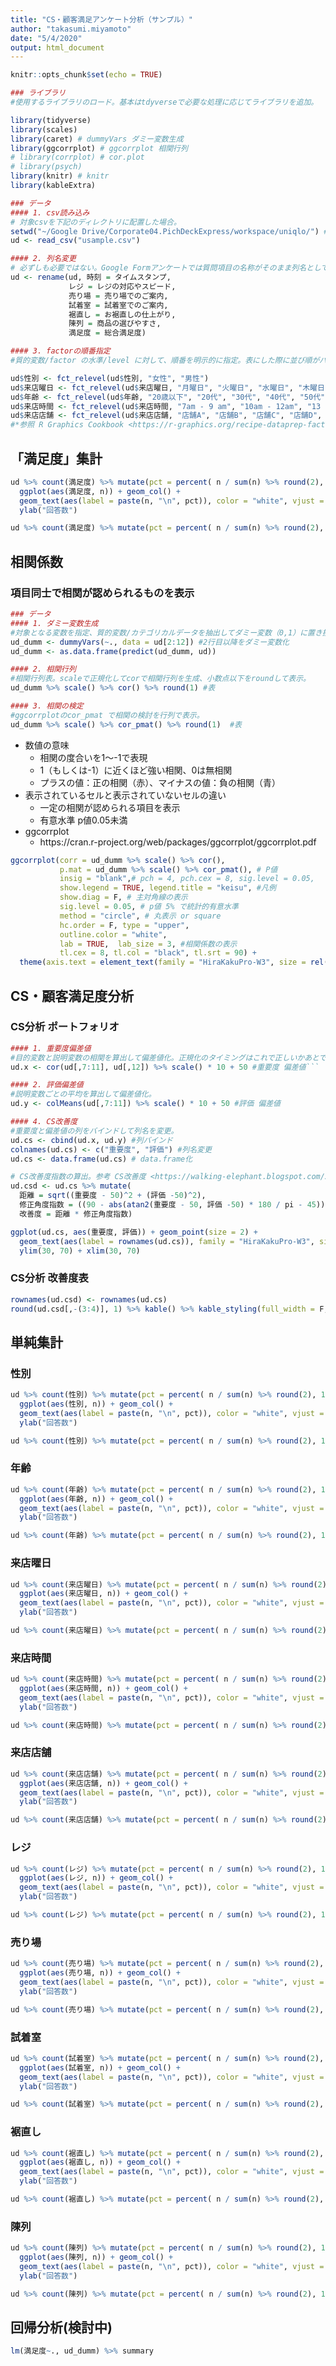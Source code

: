 ```yaml
---
title: "CS・顧客満足アンケート分析（サンプル）"
author: "takasumi.miyamoto"
date: "5/4/2020"
output: html_document
---
```


```r
knitr::opts_chunk$set(echo = TRUE)
```

```r
### ライブラリ
#使用するライブラリのロード。基本はtdyverseで必要な処理に応じてライブラリを追加。

library(tidyverse)
library(scales) 
library(caret) # dummyVars ダミー変数生成
library(ggcorrplot) # ggcorrplot 相関行列
# library(corrplot) # cor.plot
# library(psych) 
library(knitr) # knitr
library(kableExtra)
```

```r
### データ
#### 1. csv読み込み
# 対象csvを下記のディレクトリに配置した場合。
setwd("~/Google Drive/Corporate04.PichDeckExpress/workspace/uniqlo/") #wdの指定
ud <- read_csv("usample.csv")  
```

```r
#### 2. 列名変更
# 必ずしも必要ではない。Google Formアンケートでは質問項目の名称がそのまま列名として挿入される。集計時に列名としては冗長となる場合があるため簡素化。
ud <- rename(ud, 時刻 = タイムスタンプ, 
             レジ = レジの対応やスピード, 
             売り場 = 売り場でのご案内, 
             試着室 = 試着室でのご案内, 
             裾直し = お裾直しの仕上がり, 
             陳列 = 商品の選びやすさ, 
             満足度 = 総合満足度)
```
```r
#### 3. factorの順番指定
#質的変数/factor の水準/level に対して、順番を明示的に指定。表にした際に並び順がバラバラにならないように。

ud$性別 <- fct_relevel(ud$性別, "女性", "男性") 
ud$来店曜日 <- fct_relevel(ud$来店曜日, "月曜日", "火曜日", "水曜日", "木曜日", "金曜日", "土曜日", "日曜日")
ud$年齢 <- fct_relevel(ud$年齢, "20歳以下", "20代", "30代", "40代", "50代", "60歳以上") 
ud$来店時間 <- fct_relevel(ud$来店時間, "7am - 9 am", "10am - 12am", "13 pm - 15pm", "16pm - 18pm", "19pm - 21pm") 
ud$来店店舗 <- fct_relevel(ud$来店店舗, "店舗A", "店舗B", "店舗C", "店舗D", "店舗E") 
#*参照 R Graphics Cookbook <https://r-graphics.org/recipe-dataprep-factor-reorder>
```
  
## 「満足度」集計
  
```r
ud %>% count(満足度) %>% mutate(pct = percent( n / sum(n) %>% round(2), 1)) %>%
  ggplot(aes(満足度, n)) + geom_col() + 
  geom_text(aes(label = paste(n, "\n", pct)), color = "white", vjust = 1.5) +
  ylab("回答数")
```

```r
ud %>% count(満足度) %>% mutate(pct = percent( n / sum(n) %>% round(2), 1)) %>%  kable() %>% kable_styling(full_width = F, position = "left")
```

## 相関係数
### 項目同士で相関が認められるものを表示
```r
### データ
#### 1. ダミー変数生成
#対象となる変数を指定、質的変数/カテゴリカルデータを抽出してダミー変数（0,1）に置き換え。
ud_dumm <- dummyVars(~., data = ud[2:12]) #2行目以降をダミー変数化
ud_dumm <- as.data.frame(predict(ud_dumm, ud)) 
```

```r
#### 2. 相関行列
#相関行列表。scaleで正規化してcorで相関行列を生成、小数点以下をroundして表示。
ud_dumm %>% scale() %>% cor() %>% round(1) #表
```

```r
#### 3. 相関の検定
#ggcorrplotのcor_pmat で相関の検討を行列で表示。
ud_dumm %>% scale() %>% cor_pmat() %>% round(1)  #表
```

* 数値の意味
  * 相関の度合いを1〜-1で表現
  * 1（もしくは-1）に近くほど強い相関、0は無相関
  * プラスの値：正の相関（赤）、マイナスの値：負の相関（青）
* 表示されているセルと表示されていないセルの違い
  * 一定の相関が認められる項目を表示
  * 有意水準 p値0.05未満
* ggcorrplot
  * https://cran.r-project.org/web/packages/ggcorrplot/ggcorrplot.pdf

```r
ggcorrplot(corr = ud_dumm %>% scale() %>% cor(),
           p.mat = ud_dumm %>% scale() %>% cor_pmat(), # P値
           insig = "blank",# pch = 4, pch.cex = 8, sig.level = 0.05,
           show.legend = TRUE, legend.title = "keisu", #凡例
           show.diag = F, # 主対角線の表示
           sig.level = 0.05, # p値 5% で統計的有意水準
           method = "circle", # 丸表示 or square
           hc.order = F, type = "upper",
           outline.color = "white",
           lab = TRUE,  lab_size = 3, #相関係数の表示
           tl.cex = 8, tl.col = "black", tl.srt = 90) +
  theme(axis.text = element_text(family = "HiraKakuPro-W3", size = rel(0.5))) 
```

## CS・顧客満足度分析

### CS分析 ポートフォリオ
```r
#### 1. 重要度偏差値
#目的変数と説明変数の相関を算出して偏差値化。正規化のタイミングはこれで正しいかあとで確認。
ud.x <- cor(ud[,7:11], ud[,12]) %>% scale() * 10 + 50 #重要度 偏差値```

#### 2. 評価偏差値
#説明変数ごとの平均を算出して偏差値化。
ud.y <- colMeans(ud[,7:11]) %>% scale() * 10 + 50 #評価 偏差値

#### 4. CS改善度
#重要度と偏差値の列をバインドして列名を変更。
ud.cs <- cbind(ud.x, ud.y) #列バインド
colnames(ud.cs) <- c("重要度", "評価") #列名変更 
ud.cs <- data.frame(ud.cs) # data.frame化

# CS改善度指数の算出。参考 CS改善度 <https://walking-elephant.blogspot.com/2012/12/csexcel.html>
ud.csd <- ud.cs %>% mutate(
  距離 = sqrt((重要度 - 50)^2 + (評価 -50)^2), 
  修正角度指数 = ((90 - abs(atan2(重要度 - 50, 評価 -50) * 180 / pi - 45)) / 90),
  改善度 = 距離 * 修正角度指数)
```

```r
ggplot(ud.cs, aes(重要度, 評価)) + geom_point(size = 2) + 
  geom_text(aes(label = rownames(ud.cs)), family = "HiraKakuPro-W3", size = 4, vjust = -1) +
  ylim(30, 70) + xlim(30, 70)
```

### CS分析 改善度表
```r
rownames(ud.csd) <- rownames(ud.cs)
round(ud.csd[,-(3:4)], 1) %>% kable() %>% kable_styling(full_width = F, position = "left")
```


## 単純集計

### 性別
```r
ud %>% count(性別) %>% mutate(pct = percent( n / sum(n) %>% round(2), 1)) %>%
  ggplot(aes(性別, n)) + geom_col() + 
  geom_text(aes(label = paste(n, "\n", pct)), color = "white", vjust = 1.5) +
  ylab("回答数")
```

```r
ud %>% count(性別) %>% mutate(pct = percent( n / sum(n) %>% round(2), 1)) %>% kable() %>% kable_styling(full_width = F, position = "left")
```

### 年齢
```r
ud %>% count(年齢) %>% mutate(pct = percent( n / sum(n) %>% round(2), 1)) %>%
  ggplot(aes(年齢, n)) + geom_col() + 
  geom_text(aes(label = paste(n, "\n", pct)), color = "white", vjust = 1.5) +
  ylab("回答数")
```

```r
ud %>% count(年齢) %>% mutate(pct = percent( n / sum(n) %>% round(2), 1)) %>% kable() %>% kable_styling(full_width = F, position = "left")
```

### 来店曜日
```r
ud %>% count(来店曜日) %>% mutate(pct = percent( n / sum(n) %>% round(2), 1)) %>%
  ggplot(aes(来店曜日, n)) + geom_col() + 
  geom_text(aes(label = paste(n, "\n", pct)), color = "white", vjust = 1.5) +
  ylab("回答数")
```

```r
ud %>% count(来店曜日) %>% mutate(pct = percent( n / sum(n) %>% round(2), 1)) %>% kable() %>% kable_styling(full_width = F, position = "left")
```

### 来店時間
```r
ud %>% count(来店時間) %>% mutate(pct = percent( n / sum(n) %>% round(2), 1)) %>%
  ggplot(aes(来店時間, n)) + geom_col() + 
  geom_text(aes(label = paste(n, "\n", pct)), color = "white", vjust = 1.5) +
  ylab("回答数")
```

```r
ud %>% count(来店時間) %>% mutate(pct = percent( n / sum(n) %>% round(2), 1)) %>% kable() %>% kable_styling(full_width = F, position = "left")
```

### 来店店舗
```r
ud %>% count(来店店舗) %>% mutate(pct = percent( n / sum(n) %>% round(2), 1)) %>%
  ggplot(aes(来店店舗, n)) + geom_col() + 
  geom_text(aes(label = paste(n, "\n", pct)), color = "white", vjust = 1.5) +
  ylab("回答数")
```

```r
ud %>% count(来店店舗) %>% mutate(pct = percent( n / sum(n) %>% round(2), 1)) %>% kable() %>% kable_styling(full_width = F, position = "left")
```

### レジ
```r
ud %>% count(レジ) %>% mutate(pct = percent( n / sum(n) %>% round(2), 1)) %>%
  ggplot(aes(レジ, n)) + geom_col() + 
  geom_text(aes(label = paste(n, "\n", pct)), color = "white", vjust = 1.5) +
  ylab("回答数")
```

```r
ud %>% count(レジ) %>% mutate(pct = percent( n / sum(n) %>% round(2), 1)) %>% kable() %>% kable_styling(full_width = F, position = "left")
```

### 売り場
```r
ud %>% count(売り場) %>% mutate(pct = percent( n / sum(n) %>% round(2), 1)) %>%
  ggplot(aes(売り場, n)) + geom_col() + 
  geom_text(aes(label = paste(n, "\n", pct)), color = "white", vjust = 1.5) +
  ylab("回答数")
```

```r
ud %>% count(売り場) %>% mutate(pct = percent( n / sum(n) %>% round(2), 1)) %>% kable() %>% kable_styling(full_width = F, position = "left")
```

### 試着室
```r
ud %>% count(試着室) %>% mutate(pct = percent( n / sum(n) %>% round(2), 1)) %>%
  ggplot(aes(試着室, n)) + geom_col() + 
  geom_text(aes(label = paste(n, "\n", pct)), color = "white", vjust = 1.5) +
  ylab("回答数")
```

```r
ud %>% count(試着室) %>% mutate(pct = percent( n / sum(n) %>% round(2), 1)) %>% kable() %>% kable_styling(full_width = F, position = "left")
```

### 裾直し
```r
ud %>% count(裾直し) %>% mutate(pct = percent( n / sum(n) %>% round(2), 1)) %>%
  ggplot(aes(裾直し, n)) + geom_col() + 
  geom_text(aes(label = paste(n, "\n", pct)), color = "white", vjust = 1.5) +
  ylab("回答数")
```

```r
ud %>% count(裾直し) %>% mutate(pct = percent( n / sum(n) %>% round(2), 1)) %>% kable() %>% kable_styling(full_width = F, position = "left")
```

### 陳列
```r
ud %>% count(陳列) %>% mutate(pct = percent( n / sum(n) %>% round(2), 1)) %>%
  ggplot(aes(陳列, n)) + geom_col() + 
  geom_text(aes(label = paste(n, "\n", pct)), color = "white", vjust = 1.5) +
  ylab("回答数")
```

```r
ud %>% count(陳列) %>% mutate(pct = percent( n / sum(n) %>% round(2), 1)) %>% kable() %>% kable_styling(full_width = F, position = "left")
```


## 回帰分析(検討中)

```r
lm(満足度~., ud_dumm) %>% summary
```


